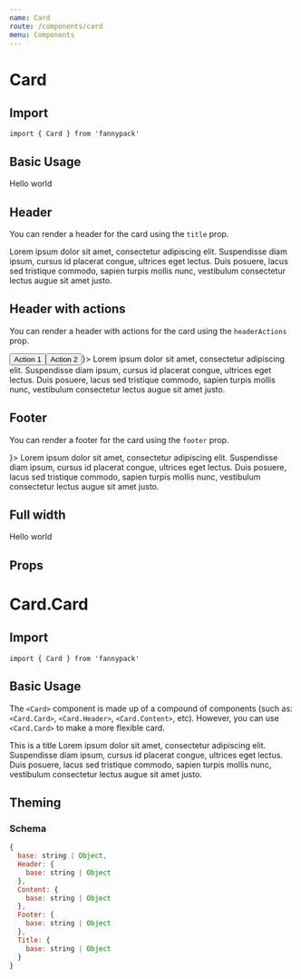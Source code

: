 ```yaml
---
name: Card
route: /components/card
menu: Components
---
```



# Card

## Import

`import { Card } from 'fannypack'`

## Basic Usage

<Playground>
  <Card>Hello world</Card>
</Playground>

## Header

You can render a header for the card using the `title` prop.

<Playground>
  <Card title="This is a title">
    Lorem ipsum dolor sit amet, consectetur adipiscing elit. Suspendisse diam ipsum, cursus id placerat congue, ultrices
    eget lectus. Duis posuere, lacus sed tristique commodo, sapien turpis mollis nunc, vestibulum consectetur lectus
    augue sit amet justo.
  </Card>
</Playground>

## Header with actions

You can render a header with actions for the card using the `headerActions` prop.

<Playground>
  <Card title="This is a title" headerActions={<Set><Button palette="primary" kind="link">Action 1</Button><Button palette="primary" kind="link">Action 2</Button></Set>}>
    Lorem ipsum dolor sit amet, consectetur adipiscing elit. Suspendisse diam ipsum, cursus id placerat congue, ultrices
    eget lectus. Duis posuere, lacus sed tristique commodo, sapien turpis mollis nunc, vestibulum consectetur lectus
    augue sit amet justo.
  </Card>
</Playground>

## Footer

You can render a footer for the card using the `footer` prop.

<Playground>
  <Card title="This is a title" footer={<ActionButtons justifyContent="flex-end" width="100%" />}>
    Lorem ipsum dolor sit amet, consectetur adipiscing elit. Suspendisse diam ipsum, cursus id placerat congue, ultrices
    eget lectus. Duis posuere, lacus sed tristique commodo, sapien turpis mollis nunc, vestibulum consectetur lectus
    augue sit amet justo.
  </Card>
</Playground>

## Full width

<Playground>
  <Card isFullWidth>Hello world</Card>
</Playground>

## Props

<PropsTable component={Card} />

# Card.Card

## Import

`import { Card } from 'fannypack'`

## Basic Usage

The `<Card>` component is made up of a compound of components (such as: `<Card.Card>`, `<Card.Header>`, `<Card.Content>`, etc). However, you can use `<Card.Card>` to make a more flexible card.

<Playground>
  <Card.Card a11yDescriptionId="description" a11yTitleId="title">
    <Card.Header>
      <Card.Title id="title">This is a title</Card.Title>
    </Card.Header>
    <Card.Content id="description">
      Lorem ipsum dolor sit amet, consectetur adipiscing elit. Suspendisse diam ipsum, cursus id placerat congue,
      ultrices eget lectus. Duis posuere, lacus sed tristique commodo, sapien turpis mollis nunc, vestibulum consectetur
      lectus augue sit amet justo.
    </Card.Content>
    <Card.Footer justifyContent="flex-end">
      <ActionButtons />
    </Card.Footer>
  </Card.Card>
</Playground>

## Theming

### Schema

```jsx
{
  base: string | Object,
  Header: {
    base: string | Object
  },
  Content: {
    base: string | Object
  },
  Footer: {
    base: string | Object
  },
  Title: {
    base: string | Object
  }
}
```
